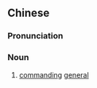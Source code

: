 {{also|军将}}
==Chinese==
{{zh-forms|s=军将}}

===Pronunciation===
{{zh-pron
|m=jūnjiāng
|cat=n
}}

===Noun===
{{zh-noun}}

# {{lb|zh|archaic}} [[commanding]] [[general]]